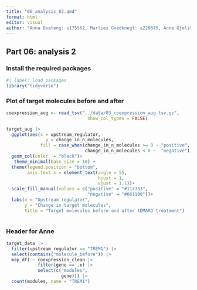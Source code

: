 ```yaml
---
title: "06_analysis_02.qmd"
format: html
editor: visual
author: "Anna Boateng: s175562, Marlies Goedknegt: s220675, Anne Gjelstrup: s194530, Katja Jagd: s185395, Olivia Ronnenberg: s183359"
---
```


## Part 06: analysis 2

### Install the required packages

```r
#| label: load packages
library("tidyverse")
```

### Plot of target molecules before and after

```r
coexpression_aug <- read_tsv("../data/03_coexpression_aug.tsv.gz",
                               show_col_types = FALSE)
```

```r
target_aug |> 
  ggplot(aes(x = upstream_regulator,
               y = change_in_n_molecules,
             fill = case_when(change_in_n_molecules >= 0 ~ "positive",
                              change_in_n_molecules < 0 ~  "negative")))+
  geom_col(color  = "black")+ 
   theme_minimal(base_size = 10) +
  theme(legend.position = "bottom",
        axis.text.x = element_text(angle = 55,
                                   hjust = 1,
                                   vjust = 1.1))+
  scale_fill_manual(values = c("positive" = "#117733",
                               "negative" = "#661100"))+
  labs(x = "Upstream regulator",
       y = "Change in target molecules",
       title = "Target molecules before and after tDMARD treatment")
  
```

### Header for Anne

```r


target_data |>
  filter(upstream_regulator == "TREM1") |>
  select(contains("molecule_before")) |>
  map_df( ~ coexpression_clean |> 
            filter(gene == .x) |> 
            select(c("modules",
                     gene))) |>
  count(modules, name = "TREM1")



```


